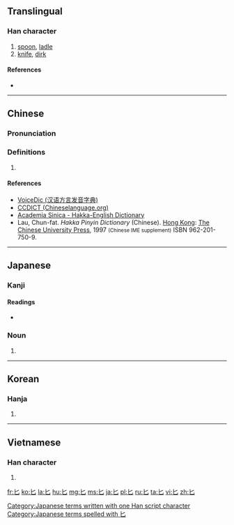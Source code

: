 {{also|七}}
==Translingual==
{{stroke order|type=animate}}

===Han character===
{{Han char|rn=21|rad=匕|as=00|sn=2|four=2271<sub>0</sub>|canj=山竹 (UH)|ids=⿺[[乚]][[丿]]}}

# [[spoon]], [[ladle]]
# [[knife]], [[dirk]]

====References====
* {{Han ref|kx=0152.180|dkj=02570|dj=0342.020|hdz=10261.150|uh=5315|ud=21269|bh=A450|bd=42064}}

----

==Chinese==
{{zh-hanzi-box|[[匕]]}}

===Pronunciation===
{{zh-pron
|m=bǐ,huā
|c=bei2,bei6
|h=poj=pí;gd=pi<sup>3</sup>;hpy=bi3
|mn=pí
|w=
|mc=
|oc=
|ma=|ma2=
|cat=
}}

===Definitions===
{{zh-pos}}

# {{defn|Han|sort=匕00}}

====References====
*[http://cn.voicedic.com/ VoiceDic (汉语方言发音字典)]
*[http://www.chineselanguage.org/dictionaries/?mode=view&module=chardict&query=%E5%8C%95 CCDICT (Chineselanguage.org)]
*[http://minhakka.ling.sinica.edu.tw/bkg/hakyin/search.php?DETAIL=1&LIMIT=id=31221&dbname=su_tian_1&graph=2 Academia Sinica - Hakka-English Dictionary]
*Lau, Chun-fat. ''Hakka Pinyin Dictionary'' (Chinese). [[Hong Kong]]: [[w:Chinese University of Hong Kong|The Chinese University Press]], 1997 <small>(Chinese IME supplement)</small> ISBN 962-201-750-9.

----

==Japanese==

===Kanji===
{{ja-kanji|grade=9|rs=匕00}}

====Readings====
* {{ja-readings|on=[[ひ]] (hi)|kun=[[さじ]] (saji)}}

===Noun===
{{ja-noun|k|hira=さじ|rom=saji}} 

# {{alternative form of|匙|lang=ja}}

[[Category:Japanese terms written with one Han script character]]
[[Category:Japanese terms spelled with 匕]]

----

==Korean==

===Hanja===
{{ko-hanja|hangeul=비|rv=bi|mr=pi}}

# {{defn|lang=ko|sort=匕00}}

----

==Vietnamese==

===Han character===
{{vi-hantu|[[chuỷ]]|rs=匕00}}

# {{defn|lang=vi|sort=匕00}}

[[Category:CJKV radicals| ]]

[[fr:匕]]
[[ko:匕]]
[[la:匕]]
[[hu:匕]]
[[mg:匕]]
[[ms:匕]]
[[ja:匕]]
[[pl:匕]]
[[ru:匕]]
[[ta:匕]]
[[vi:匕]]
[[zh:匕]]